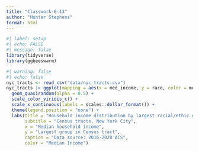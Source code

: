```yaml
---
title: "Classwork-6-13"
author: "Hunter Stephens"
format: html
---
```


```r
#| label: setup
#| echo: FALSE
#| message: false
library(tidyverse)
library(ggbeeswarm)
```

```r
#| warning: false
#| echo: false
nyc_tracts <- read_csv("data/nyc_tracts.csv")
nyc_tracts |> ggplot(mapping = aes(x = med_income, y = race, color = med_income)) +
  geom_quasirandom(alpha = 0.5) +
  scale_color_viridis_c() + 
  scale_x_continuous(labels = scales::dollar_format()) +
  theme(legend.position = "none") +
  labs(title = "Household income distribution by largest racial/ethic group",
       subtitle = "Census tracts, New York City",
       x = "Median household income",
       y = "Largest group in Census tract", 
       caption = "Data source: 2016-2020 ACS",
       color = "Median Income")
```